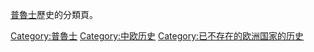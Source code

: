 {{Catnav|頁面分類|各種主題的頁面分類|按國家分類|各國歷史|德國歷史}}
{{Catnav|頁面分類|历史|各國歷史|德國歷史}}
{{Catnav|頁面分類|历史|各區域的歷史|欧洲历史|德國歷史}}

[[普魯士|普魯士]]歷史的分類頁。
{{Commons category|History of Prussia}}

[[Category:普魯士|Category:普魯士]]
[[Category:中欧历史|Category:中欧历史]]
[[Category:已不存在的欧洲国家的历史|Category:已不存在的欧洲国家的历史]]